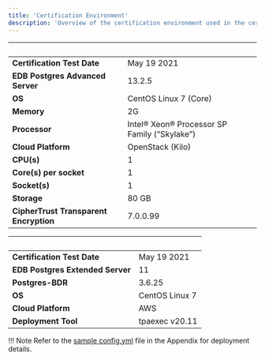 ```yaml
---
title: 'Certification Environment'
description: 'Overview of the certification environment used in the certification of Thales CipherTrust Transparent Encryption (CTE)'
---
```


|  &nbsp;    | &nbsp; |
| ----------- | ----------- |
| **Certification Test Date**      | May 19 2021       |
| **EDB Postgres Advanced Server**  |  13.2.5     |
| **OS**      |  CentOS Linux 7 (Core)      |
| **Memory**      |  2G      |
| **Processor**   |  Intel® Xeon® Processor SP Family (“Skylake”)       |
| **Cloud Platform**      | OpenStack (Kilo)      |
| **CPU(s)**   |  1     |
| **Core(s) per socket**  |  1     |
| **Socket(s)**  |  1     |
| **Storage**  |  80 GB     |
| **CipherTrust Transparent Encryption**  |  7.0.0.99     |

|  &nbsp;    | &nbsp; |
| ----------- | ----------- |
| **Certification Test Date**| May 19 2021       |
| **EDB Postgres Extended Server**  |  11     |
| **Postgres-BDR**  |  3.6.25     |
| **OS**|  CentOS Linux 7       |
| **Cloud Platform**|  AWS      |
| **Deployment Tool**|  tpaexec v20.11       |

!!! Note
    Refer to the [sample config.yml](07-Appendix.mdx) file in the Appendix for deployment details.
